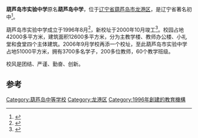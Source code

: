 {{Coord|40.7171882|120.857934|type:edu_region:CN_source:GoogleMaps|display=title}}
'''葫芦岛市实验中学'''原名'''葫芦岛中学'''，位于[[辽宁省|辽宁省]][[葫芦岛市|葫芦岛市]][[龙港区|龙港区]]，是辽宁省著名初中<ref>{{Cite book|title=全国50000所中学名录|last=北京翰林苑教育数据中心|first=|publisher=北京：中国标准出版社 ,|year=1998.08|isbn=|location=|pages=211}}</ref>。

葫芦岛市实验中学成立于1996年8月<ref>{{Cite book|title=中国城市年鉴 1997 总第13期|last=刘国光主编|first=|publisher=中国城市年鉴社 ,|year=1997.11|isbn=|location=|pages=239}}</ref>，新校址于2000年10月竣工<ref>{{Cite book|title=全国中学概览 下|last=教育部教育管理信息中心，北京华夏育人书刊销售中心，北京翰林苑教育数据中心编|first=|publisher=北京：中国标准出版社|year=2001.08|isbn=7-5066-2356-0|location=|pages=377}}</ref>。校园占地42000多平方米，建筑面积12600多平方米，分为主教学楼、教师办公楼、小礼堂和食堂四个主体建筑。2006年9月学校再添一个校址，至此葫芦岛市实验中学占地51000平方米，拥有3700多名学子，200多位教师，60个教学班级。

校风是团结、严谨、勤奋、创新。

==参考==
{{reflist}}
[[Category:葫芦岛中等学校|Category:葫芦岛中等学校]]
[[Category:龙港区|Category:龙港区]]
[[Category:1996年創建的教育機構|Category:1996年創建的教育機構]]